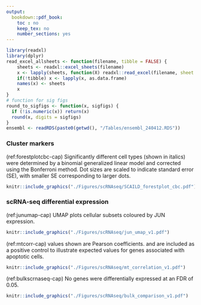 ```yaml
---
output:
  bookdown::pdf_book:
    toc : no
    keep_tex: no
    number_sections: yes
---
```


```r
library(readxl) 
library(dplyr)
read_excel_allsheets <- function(filename, tibble = FALSE) {
    sheets <- readxl::excel_sheets(filename)
    x <- lapply(sheets, function(X) readxl::read_excel(filename, sheet = X))
    if(!tibble) x <- lapply(x, as.data.frame)
    names(x) <- sheets
    x
}
# function for sig figs
round_to_sigfigs <- function(x, sigfigs) {
  if (!is.numeric(x)) return(x)  
  round(x, digits = sigfigs)
}
ensembl <- readRDS(paste0(getwd(), "/Tables/ensembl_240412.RDS"))
```

<!-- This section is mandatory! -->
\captionsetup{width=6.5in} <!-- makes table caption stays in margins -->

### Cluster markers

\begin{singlespace}

(ref:clustermarkertab-cap) \textbf{List of top 10 markers for each identified cell cluster.} Marker genes were identified using the "FindAllMarkers" function in Seurat with the 'MAST' algorithm. 'pct' indicates percentage of cells expressing the marker within the cluster, while 'pct.all' indicates percentage of cells outside of the cluster expressing the marker.

```r
cluster10 <- read.csv(paste0(getwd(),"/Tables/scRNAseq/cluster_markers_10_mast.csv"), row.names=1)
cluster10 <- cluster10 %>% 
  mutate(cluster = case_when(cluster=="Naive CD8+" ~ "Naive CD8+ cells",
                             .default = cluster)) %>%
  mutate(avg_log2FC = round_to_sigfigs(avg_log2FC, sigfigs = 2)) %>%
  dplyr::select(
    cluster, gene, avg_log2FC, pct.1, pct.2, p_val_adj
    ) %>% 
  rename(
    Cluster = cluster, Gene = gene, `(ref:logfc)` = avg_log2FC, FDR = p_val_adj, pct = pct.1, pct.all = pct.2
    ) %>%
  mutate(FDR=formatC(FDR, format = "e", digits=2))

kable(
  cluster10,
  booktab = TRUE,
  longtable = TRUE,
  align = "llcccc",
  caption = "(ref:clustermarkertab-cap)",
  caption.short = "scRNA-seq cluster markers") %>% 
  column_spec(column=1, width="2.0in") %>%
  column_spec(column=2, width="0.9in") %>%
  column_spec(column=3, width="0.5in") %>%
  column_spec(column=4, width="0.5in") %>%
  column_spec(column=5, width="0.5in") %>%
  column_spec(column=6, width="0.6in") %>%
  kableExtra::kable_styling(full_width = F) %>%  # table spans across left to right margins
  #kableExtra::kable_styling(latex_options = "scale_down") #%>% 
  kableExtra::kable_styling(latex_options = c("HOLD_position", "repeat_header"), font_size = 8) # ensures the table isn't "floated" and pins it to the current location 
```

(ref:clusterdiff-cap) \textbf{List of top 20 differentially expressed genes between clusters of similar cell types.} Comparisons were made using the 'MAST' algorithm implemented in Seurat and results were filtered to include genes with greater than 0.75 or less than -0.75 log\textsubscript{2} fold change between cell clusters, as well as genes expressed at a minimum of 20\% in either cell cluster (pct.1, pct.2). 

```r
cluster_diff <- read_excel_allsheets(here::here('Tables', 'scRNAseq', "cluster_marker_diff.xlsx"))
cluster_diff <- lapply(cluster_diff, function(x) 
  x %>%
    rename(Gene = `...1`) %>%
    filter(avg_log2FC > 0.75 | avg_log2FC < -0.75) %>%
    filter(pct.1 > 0.2 | pct.2 > 0.2) %>%
    filter(p_val_adj <= 0.05) %>%
    dplyr::select(Gene, avg_log2FC, pct.1, pct.2, p_val_adj) %>%
    mutate(avg_log2FC = round_to_sigfigs(avg_log2FC, sigfigs = 2)) %>%
    rename("(ref:logfc)" = avg_log2FC) %>%
    rename(FDR = p_val_adj) %>%
    mutate(FDR=formatC(FDR, format = "e", digits=2))
  )
cluster_diff_long <- 
  rbind(
    cluster_diff[["C12vsC6"]] %>% mutate(Comparison = "Classical monocytes C12 vs C6") %>% head(20),
    cluster_diff[["C0vsC10"]] %>% mutate(Comparison = "Effector memory CD8 T cells C0 vs C10") %>% head(20),
    cluster_diff[["C3vsC7"]] %>% mutate(Comparison = "Naive CD4+ cells C3 vs C7") %>% head(20),
    cluster_diff[["C3vsC9"]] %>% mutate(Comparison = "Naive CD4+ cells C3 vs C9") %>% head(20),
    cluster_diff[["C7vsC9"]] %>% mutate(Comparison = "Naive CD4+ cells C7 vs C9") %>% head(20),
    cluster_diff[["C1vsC4"]] %>% mutate(Comparison = "T helper cells C1 vs C4") %>% head(20)
  )

kable(
  cluster_diff_long %>% dplyr::select(Comparison, everything()),
  booktab = TRUE,
  longtable = TRUE,
  align = "llcccc",
  caption = "(ref:clusterdiff-cap)",
  caption.short = "List of DEGs between select scRNA-seq cell clusters") %>% 
  column_spec(column=1, width="2.1in") %>%
  column_spec(column=2, width="0.9in") %>%
  column_spec(column=3, width="0.5in") %>%
  column_spec(column=4, width="0.5in") %>%
  column_spec(column=5, width="0.5in") %>%
  column_spec(column=6, width="0.6in") %>%
  kableExtra::kable_styling(full_width = F) %>%  # table spans across left to right margins
  #kableExtra::kable_styling(latex_options = "scale_down") #%>% 
  kableExtra::kable_styling(latex_options = c("HOLD_position", "repeat_header"), font_size = 8) # ensures the table isn't "floated" and pins it to the current location 
```

\end{singlespace}

(ref:forestplotcbc-cap) \textbf{Forest plot comparing abundance of cell types measured by CBC.} Significantly different cell types (shown in italics) were determined by a binomial generalized linear model and corrected using the Bonferroni method. Dot sizes are scaled to indicate standard error (SE), with smaller SE corresponding to larger dots.

```r
knitr::include_graphics("./Figures/scRNAseq/SCAILD_forestplot_cbc.pdf")
```

\newpage

### scRNA-seq differential expression

\begin{singlespace}

(ref:degscrnaseq-cap) \textbf{List of top differentially expressed genes between IPF and HP for each identified cell cluster.} Marker genes were identified using the 'MAST' algorithm. "pct.IPF" indicates percentage of IPF cells expressing the marker within the cluster, while 'pct.HP' indicates percentage of HP cells expressing the marker within the cluster.

```r
deg_scrnaseq <- read.csv(paste0(getwd(),"/Tables/scRNAseq/deg_celltypes.csv"), row.names=1)
deg_scrnaseq <- deg_scrnaseq %>% 
  rename(Cluster = dataframe_name) %>%
  mutate(Cluster = case_when(Cluster=="Naive CD8+" ~ "Naive CD8+ cells",
                             .default = Cluster)) %>%
  mutate(avg_log2FC = round_to_sigfigs(avg_log2FC, sigfigs = 2)) %>%
  dplyr::select(
    Cluster, Gene, avg_log2FC, pct.1, pct.2, p_val_adj
    ) %>% 
  rename(
    `(ref:logfc)` = avg_log2FC, FDR = p_val_adj, pct.IPF = pct.1, pct.HP = pct.2
    ) %>%
  mutate(FDR=formatC(FDR, format = "e", digits=2))

kable(
  deg_scrnaseq,
  booktab = TRUE,
  longtable = TRUE,
  align = "llcccc",
  caption = "(ref:degscrnaseq-cap)",
  caption.short = "List of scRNA-seq DEGs between IPF and HP cell clusters") %>% 
  column_spec(column=1, width="2.0in") %>%
  column_spec(column=2, width="0.9in") %>%
  column_spec(column=3, width="0.5in") %>%
  column_spec(column=4, width="0.5in") %>%
  column_spec(column=5, width="0.5in") %>%
  column_spec(column=6, width="0.6in") %>%
  kableExtra::kable_styling(full_width = F) %>%  # table spans across left to right margins
  #kableExtra::kable_styling(latex_options = "scale_down") #%>% 
  kableExtra::kable_styling(latex_options = c("HOLD_position", "repeat_header"), font_size = 8) # ensures the table isn't "floated" and pins it to the current location 
```

\end{singlespace}

(ref:junumap-cap) \textbf{Expression of JUN in scRNAseq.} UMAP plots cellular subsets coloured by JUN expression.

```r
knitr::include_graphics("./Figures/scRNAseq/jun_umap_v1.pdf")
```

(ref:mtcorr-cap) \textbf{Correlation of expression of DEGs identified in scRNA-seq analysis with percentage of genes expressed within each cell that are mitochondrial.} \textit{R} values shown are Pearson coefficients. \textit{MTRNR2L8} and \textit{RPS26} are included as a positive control to illustrate expected \textit{R} values for genes associated with apoptotic cells. 

```r
knitr::include_graphics("./Figures/scRNAseq/mt_correlation_v1.pdf")
```

(ref:bulkscrnaseq-cap) \textbf{Expression of DEGs (identified in scRNA-seq analysis) in blood bulk RNA-seq data from Chapter 4.} No genes were differentially expressed at an FDR of 0.05. 

```r
knitr::include_graphics("./Figures/scRNAseq/bulk_comparison_v1.pdf")
```



